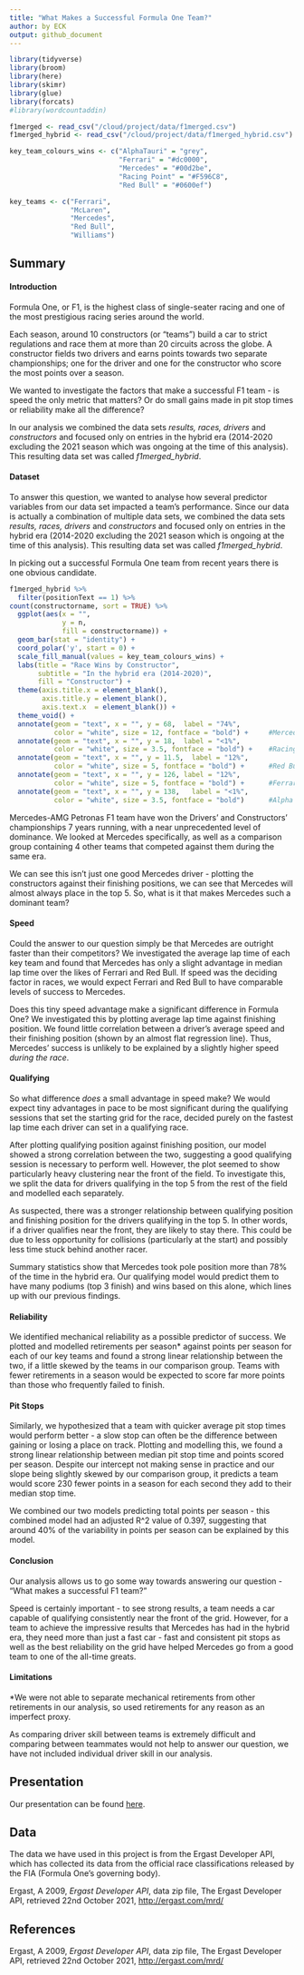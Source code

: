 ```yaml
---
title: "What Makes a Successful Formula One Team?"
author: by ECK
output: github_document
---
```


```r
library(tidyverse)
library(broom)
library(here)
library(skimr)
library(glue)
library(forcats)
#library(wordcountaddin)

f1merged <- read_csv("/cloud/project/data/f1merged.csv")
f1merged_hybrid <- read_csv("/cloud/project/data/f1merged_hybrid.csv")

key_team_colours_wins <- c("AlphaTauri" = "grey",
                           "Ferrari" = "#dc0000",
                           "Mercedes" = "#00d2be",
                           "Racing Point" = "#F596C8",
                           "Red Bull" = "#0600ef")

key_teams <- c("Ferrari", 
               "McLaren",
               "Mercedes",
               "Red Bull",
               "Williams")
```


## Summary

#### Introduction
Formula One, or F1, is the highest class of single-seater racing and one of the most prestigious racing series around the world. 
  
Each season, around 10 constructors (or "teams") build a car to strict regulations and race them at more than 20 circuits across the globe. A constructor fields two drivers and earns points towards two separate championships; one for the driver and one for the constructor who score the most points over a season.
  
We wanted to investigate the factors that make a successful F1 team - is speed the only metric that matters? Or do small gains made in pit stop times or reliability make all the difference?

In our analysis we combined the data sets *results, races, drivers* and *constructors* and focused only on entries in the hybrid era (2014-2020 excluding the 2021 season which was ongoing at the time of this analysis). This resulting data set was called *f1merged_hybrid*.


#### Dataset
To answer this question, we wanted to analyse how several predictor variables from our data set impacted a team's performance. Since our data is actually a combination of multiple data sets, we combined the data sets *results, races, drivers* and *constructors* and focused only on entries in the hybrid era (2014-2020 excluding the 2021 season which is ongoing at the time of this analysis). This resulting data set was called *f1merged_hybrid*.
  
In picking out a successful Formula One team from recent years there is one obvious candidate.

```r

f1merged_hybrid %>%
  filter(positionText == 1) %>%
count(constructorname, sort = TRUE) %>% 
  ggplot(aes(x = "",
             y = n,
             fill = constructorname)) +
  geom_bar(stat = "identity") + 
  coord_polar('y', start = 0) +
  scale_fill_manual(values = key_team_colours_wins) +
  labs(title = "Race Wins by Constructor",
       subtitle = "In the hybrid era (2014-2020)",
       fill = "Constructor") +
  theme(axis.title.x = element_blank(),
        axis.title.y = element_blank(),
        axis.text.x  = element_blank()) +
  theme_void() +
  annotate(geom = "text", x = "", y = 68,  label = "74%", 
           color = "white", size = 12, fontface = "bold") +     #Mercedes
  annotate(geom = "text", x = "", y = 18,  label = "<1%",  
           color = "white", size = 3.5, fontface = "bold") +    #Racing Point
  annotate(geom = "text", x = "", y = 11.5,  label = "12%", 
           color = "white", size = 5, fontface = "bold") +      #Red Bull
  annotate(geom = "text", x = "", y = 126, label = "12%", 
           color = "white", size = 5, fontface = "bold") +      #Ferrari
  annotate(geom = "text", x = "", y = 138,   label = "<1%",  
           color = "white", size = 3.5, fontface = "bold")      #Alpha Tauri
```

Mercedes-AMG Petronas F1 team have won the Drivers' and Constructors' championships 7 years running, with a near unprecedented level of dominance. We looked at Mercedes specifically, as well as a comparison group containing 4 other teams that competed against them during the same era.

We can see this isn't just one good Mercedes driver - plotting the constructors against their finishing positions, we can see that Mercedes will almost always place in the top 5. So, what is it that makes Mercedes such a dominant team?


#### Speed
Could the answer to our question simply be that Mercedes are outright faster than their competitors? We investigated the average lap time of each key team and found that Mercedes has only a slight advantage in median lap time over the likes of Ferrari and Red Bull. If speed was the deciding factor in races, we would expect Ferrari and Red Bull to have comparable levels of success to Mercedes. 

Does this tiny speed advantage make a significant difference in Formula One?
We investigated this by plotting average lap time against finishing position. We found little correlation between a driver's average speed and their finishing position (shown by an almost flat regression line). Thus, Mercedes' success is unlikely to be explained by a slightly higher speed *during the race*.


#### Qualifying
So what difference *does* a small advantage in speed make? We would expect tiny advantages in pace to be most significant during the qualifying sessions that set the starting grid for the race, decided purely on the fastest lap time each driver can set in a qualifying race.

After plotting qualifying position against finishing position, our model showed a strong correlation between the two, suggesting a good qualifying session is necessary to perform well. However, the plot seemed to show particularly heavy clustering near the front of the field. To investigate this, we split the data for drivers qualifying in the top 5 from the rest of the field and modelled each separately.

As suspected, there was a stronger relationship between qualifying position and finishing position for the drivers qualifying in the top 5. In other words, if a driver qualifies near the front, they are likely to stay there. This could be due to less opportunity for collisions (particularly at the start) and possibly less time stuck behind another racer.

Summary statistics show that Mercedes took pole position more than 78% of the time in the hybrid era. Our qualifying model would predict them to have many podiums (top 3 finish) and wins based on this alone, which lines up with our previous findings.


#### Reliability
We identified mechanical reliability as a possible predictor of success. We plotted and modelled retirements per season* against points per season for each of our key teams and found a strong linear relationship between the two, if  a little skewed by the teams in our comparison group. Teams with fewer retirements in a season would be expected to score far more points than those who frequently failed to finish.


#### Pit Stops
Similarly, we hypothesized that a team with quicker average pit stop times would perform better - a slow stop can often be the difference between gaining or losing a place on track. 
Plotting and modelling this, we found a strong linear relationship between median pit stop time and points scored per season. Despite our intercept not making sense in practice and our slope being slightly skewed by our comparison group, it predicts a team would score 230 fewer points in a season for each second they add to their median stop time.

We combined our two models predicting total points per season - this combined model had an adjusted R^2 value of 0.397, suggesting that around 40% of the variability in points per season can be explained by this model.


#### Conclusion
Our analysis allows us to go some way towards answering our question - "What makes a successful F1 team?"

Speed is certainly important - to see strong results, a team needs a car capable of qualifying consistently near the front of the grid. However, for a team to achieve the impressive results that Mercedes has had in the hybrid era, they need more than just a fast car - fast and consistent pit stops as well as the best reliability on the grid have helped Mercedes go from a good team to one of the all-time greats.


#### Limitations
*We were not able to separate mechanical retirements from other retirements in our analysis, so used retirements for any reason as an imperfect proxy.

As comparing driver skill between teams is extremely difficult and comparing between teammates would not help to answer our question, we have not included individual driver skill in our analysis.


## Presentation

Our presentation can be found [here](presentation/presentation.html).

## Data 

The data we have used in this project is from the Ergast Developer API, which has collected its data from the official race classifications released by the FIA (Formula One's governing body).

Ergast, A 2009, *Ergast Developer API*, data zip file,
The Ergast Developer API,
retrieved 22nd October 2021, <http://ergast.com/mrd/>

## References

Ergast, A 2009, *Ergast Developer API*, data zip file,
The Ergast Developer API,
retrieved 22nd October 2021, <http://ergast.com/mrd/>

